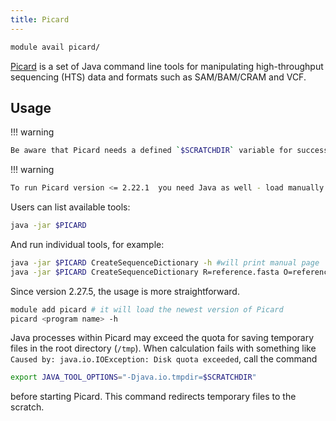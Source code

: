 ```yaml
---
title: Picard
---
```

```bash
module avail picard/
```

[Picard](https://broadinstitute.github.io/picard/) is a set of Java command line tools for manipulating high-throughput sequencing (HTS) data and formats such as SAM/BAM/CRAM and VCF. 

## Usage

!!! warning
```bash
Be aware that Picard needs a defined `$SCRATCHDIR` variable for successful running.
```

!!! warning
```bash
To run Picard version <= 2.22.1  you need Java as well - load manually `module add jdk/`.
```

Users can list available tools:

```bash
java -jar $PICARD
```

And run individual tools, for example:

```bash
java -jar $PICARD CreateSequenceDictionary -h #will print manual page
java -jar $PICARD CreateSequenceDictionary R=reference.fasta O=reference.dict
```

Since version 2.27.5, the usage is more straightforward.

```bash
module add picard # it will load the newest version of Picard
picard <program name> -h
```

Java processes within Picard may exceed the quota for saving temporary files in the root directory (`/tmp`). When calculation fails with something like `Caused by: java.io.IOException: Disk quota exceeded`, call the command

```bash
export JAVA_TOOL_OPTIONS="-Djava.io.tmpdir=$SCRATCHDIR"
```

before starting Picard. This command redirects temporary files to the scratch.
